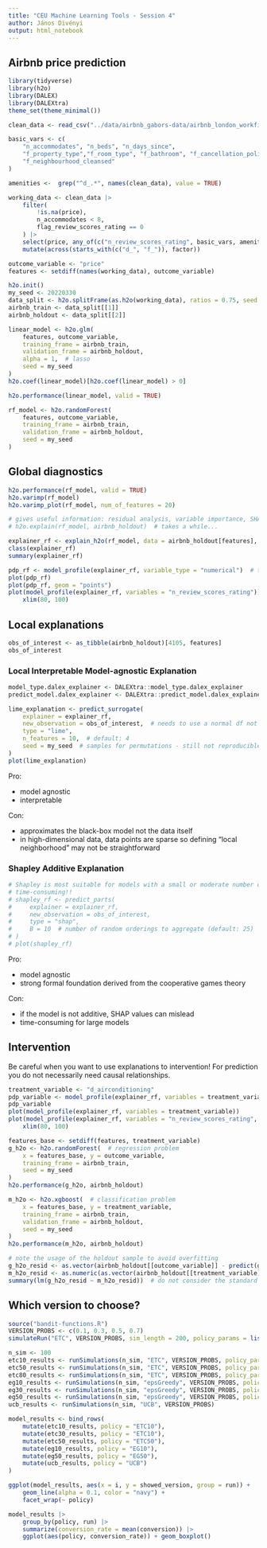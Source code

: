 ```yaml
---
title: "CEU Machine Learning Tools - Session 4"
author: János Divényi
output: html_notebook
---
```


## Airbnb price prediction

```r
library(tidyverse)
library(h2o)
library(DALEX)
library(DALEXtra)
theme_set(theme_minimal())
```

```r
clean_data <- read_csv("../data/airbnb_gabors-data/airbnb_london_workfile_adj_book.csv")

basic_vars <- c(
    "n_accommodates", "n_beds", "n_days_since",
    "f_property_type","f_room_type", "f_bathroom", "f_cancellation_policy", "f_bed_type",
    "f_neighbourhood_cleansed"
)

amenities <-  grep("^d_.*", names(clean_data), value = TRUE)

working_data <- clean_data |>
    filter(
        !is.na(price),
        n_accommodates < 8,
        flag_review_scores_rating == 0
    ) |>
    select(price, any_of(c("n_review_scores_rating", basic_vars, amenities))) |>
    mutate(across(starts_with(c("d_", "f_")), factor))

outcome_variable <- "price"
features <- setdiff(names(working_data), outcome_variable)
```


```r
h2o.init()
my_seed <- 20220330
data_split <- h2o.splitFrame(as.h2o(working_data), ratios = 0.75, seed = my_seed)
airbnb_train <- data_split[[1]]
airbnb_holdout <- data_split[[2]]
```
```r
linear_model <- h2o.glm(
    features, outcome_variable,
    training_frame = airbnb_train,
    validation_frame = airbnb_holdout,
    alpha = 1,  # lasso
    seed = my_seed
)
h2o.coef(linear_model)[h2o.coef(linear_model) > 0]
```


```r
h2o.performance(linear_model, valid = TRUE)
```



```r
rf_model <- h2o.randomForest(
    features, outcome_variable,
    training_frame = airbnb_train,
    validation_frame = airbnb_holdout,
    seed = my_seed
)
```

## Global diagnostics

```r
h2o.performance(rf_model, valid = TRUE)
h2o.varimp(rf_model)
h2o.varimp_plot(rf_model, num_of_features = 20)
```
```r
# gives useful information: residual analysis, variable importance, SHAP Summary, PDP-s -- but hard to customize
# h2o.explain(rf_model, airbnb_holdout)  # takes a while... 
```

```r
explainer_rf <- explain_h2o(rf_model, data = airbnb_holdout[features], y = airbnb_holdout[[outcome_variable]])
class(explainer_rf)
summary(explainer_rf)
```

```r
pdp_rf <- model_profile(explainer_rf, variable_type = "numerical")  # takes a while...
plot(pdp_rf)
plot(pdp_rf, geom = "points")
plot(model_profile(explainer_rf, variables = "n_review_scores_rating")) +
    xlim(80, 100)
```


## Local explanations

```r
obs_of_interest <- as_tibble(airbnb_holdout)[4105, features] 
obs_of_interest
```

### Local Interpretable Model-agnostic Explanation

```r
model_type.dalex_explainer <- DALEXtra::model_type.dalex_explainer
predict_model.dalex_explainer <- DALEXtra::predict_model.dalex_explainer

lime_explanation <- predict_surrogate(
    explainer = explainer_rf,
    new_observation = obs_of_interest,  # needs to use a normal df not an H2OFrame!
    type = "lime",
    n_features = 10,  # default: 4
    seed = my_seed  # samples for permutations - still not reproducible :(
)
plot(lime_explanation)
```
Pro:

- model agnostic
- interpretable

Con:

- approximates the black-box model not the data itself
- in high-dimensional data, data points are sparse so defining "local neighborhood" may not be straightforward

### Shapley Additive Explanation

```r
# Shapley is most suitable for models with a small or moderate number of explanatory variables
# time-consuming!!
# shapley_rf <- predict_parts(
#     explainer = explainer_rf,
#     new_observation = obs_of_interest,
#     type = "shap",
#     B = 10  # number of random orderings to aggregate (default: 25)
# )
# plot(shapley_rf)
```

Pro:

- model agnostic
- strong formal foundation derived from the cooperative games theory

Con:

- if the model is not additive, SHAP values can mislead
- time-consuming for large models

## Intervention

Be careful when you want to use explanations to intervention! For prediction you do not necessarily need causal relationships.

```r
treatment_variable <- "d_airconditioning"
pdp_variable <- model_profile(explainer_rf, variables = treatment_variable)
pdp_variable
plot(model_profile(explainer_rf, variables = treatment_variable))
plot(model_profile(explainer_rf, variables = "n_review_scores_rating", groups = treatment_variable)) +
    xlim(80, 100)
```

```r
features_base <- setdiff(features, treatment_variable)
g_h2o <- h2o.randomForest(  # regression problem
    x = features_base, y = outcome_variable,
    training_frame = airbnb_train,
    seed = my_seed
)
h2o.performance(g_h2o, airbnb_holdout)

m_h2o <- h2o.xgboost(  # classification problem
    x = features_base, y = treatment_variable,
    training_frame = airbnb_train,
    validation_frame = airbnb_holdout,
    seed = my_seed
)
h2o.performance(m_h2o, airbnb_holdout)

# note the usage of the holdout sample to avoid overfitting
g_h2o_resid <- as.vector(airbnb_holdout[[outcome_variable]] - predict(g_h2o, airbnb_holdout))
m_h2o_resid <- as.numeric(as.vector(airbnb_holdout[[treatment_variable]])) - as.vector(predict(m_h2o, airbnb_holdout)$p1)
summary(lm(g_h2o_resid ~ m_h2o_resid))  # do not consider the standard errors as lm() does not know it uses estimated values instead of true observations (the DoubleML package is able to calculate standard errors)
```


## Which version to choose?

```r
source("bandit-functions.R")
VERSION_PROBS <- c(0.1, 0.3, 0.5, 0.7)
simulateRun("ETC", VERSION_PROBS, sim_length = 200, policy_params = list(explore_until = 100))
```
```r
n_sim <- 100
etc10_results <- runSimulations(n_sim, "ETC", VERSION_PROBS, policy_params = list(explore_until = 10))
etc50_results <- runSimulations(n_sim, "ETC", VERSION_PROBS, policy_params = list(explore_until = 50))
etc80_results <- runSimulations(n_sim, "ETC", VERSION_PROBS, policy_params = list(explore_until = 80))
eg10_results <- runSimulations(n_sim, "epsGreedy", VERSION_PROBS, policy_params = list(epsilon = 0.1))
eg30_results <- runSimulations(n_sim, "epsGreedy", VERSION_PROBS, policy_params = list(epsilon = 0.3))
eg50_results <- runSimulations(n_sim, "epsGreedy", VERSION_PROBS, policy_params = list(epsilon = 0.5))
ucb_results <- runSimulations(n_sim, "UCB", VERSION_PROBS)

model_results <- bind_rows(
    mutate(etc10_results, policy = "ETC10"),
    mutate(etc30_results, policy = "ETC10"),
    mutate(etc50_results, policy = "ETC50"),
    mutate(eg10_results, policy = "EG10"),
    mutate(eg50_results, policy = "EG50"),
    mutate(ucb_results, policy = "UCB")
)

ggplot(model_results, aes(x = i, y = showed_version, group = run)) +
    geom_line(alpha = 0.1, color = "navy") +
    facet_wrap(~ policy)

model_results |>
    group_by(policy, run) |>
    summarize(conversion_rate = mean(conversion)) |>
    ggplot(aes(policy, conversion_rate)) + geom_boxplot()
```


